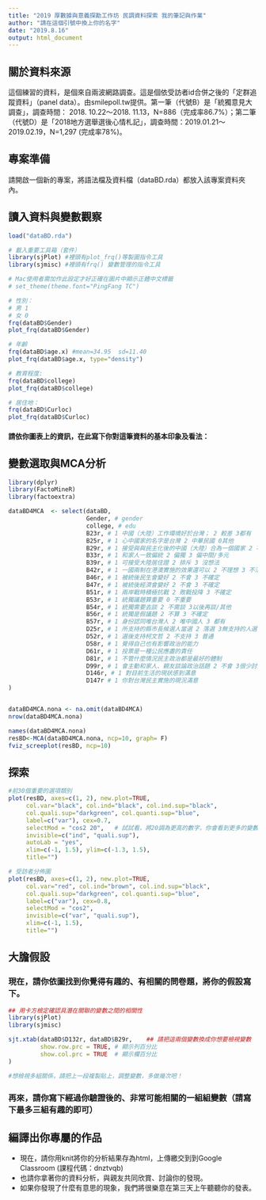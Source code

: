 ```yaml
---
title: "2019 厚數據與意義探勘工作坊 民調資料探索 我的筆記與作業"
author: "請在這個引號中換上你的名字"
date: "2019.8.16"
output: html_document
---
```


## 關於資料來源
這個練習的資料，是個來自兩波網路調查。這是個依受訪者id合併之後的「定群追蹤資料」（panel data）。由smilepoll.tw提供。第一筆（代號B）是「統獨意見大調查」，調查時間： 2018. 10.22～2018. 11.13，N=886（完成率86.7%）；第二筆（代號D）是「2018地方選舉選後心情札記」，調查時間：2019.01.21～2019.02.19，N=1,297 (完成率78%)。

## 專案準備
請開啟一個新的專案，將語法檔及資料檔（dataBD.rda）都放入該專案資料夾內。

## 讀入資料與變數觀察
```r

load("dataBD.rda") 

# 載入重要工具箱（套件）
library(sjPlot) #裡頭有plot_frq()等製圖指令工具
library(sjmisc) #裡頭有frq() 變數管理的指令工具

# Mac使用者需加作此設定才好正確在圖片中顯示正體中文標籤
# set_theme(theme.font="PingFang TC")  

# 性別：
# 男 1
# 女 0
frq(dataBD$Gender)
plot_frq(dataBD$Gender)

# 年齡
frq(dataBD$age.x) #mean=34.95  sd=11.40
plot_frq(dataBD$age.x, type="density")

# 教育程度: 
frq(dataBD$college)
plot_frq(dataBD$college)

# 居住地：
frq(dataBD$Curloc)
plot_frq(dataBD$Curloc)
```

#### 請依你圖表上的資訊，在此寫下你對這筆資料的基本印象及看法：



## 變數選取與MCA分析

```r
library(dplyr)
library(FactoMineR)
library(factoextra)

dataBD4MCA  <- select(dataBD, 
                      Gender, # gender
                      college, # edu 
                      B23r, # 1 中國（大陸）工作環境好於台灣； 2 較差 3都有
                      B25r, # 1 心中國家的名字是台灣 2 中華民國 0其他
                      B29r, # 1 接受與與民主化後的中國（大陸）合為一個國家 2 不接受 3 看狀況
                      B33r, # 1 和家人一致偏統 2 偏獨 3 偏中間/多元
                      B39r, # 1 可接受大陸居住證 2 排斥 3 沒想法
                      B42r, # 1 一國兩制在港澳實施的效果還可以 2 不理想 3 不清楚
                      B46r, # 1 被統後民生會變好 2 不會 3 不確定
                      B47r, # 1 被統後經濟會變好 2 不會 3 不確定
                      B51r, # 1 兩岸戰時積極抗戰 2 敗戰投降 3 不確定
                      B53r, # 1 統獨議題算重要 0 不重要
                      B54r, # 1 統獨需要去談 2 不需談 3以後再談/其他
                      B56r, # 1 統獨是假議題 2 不算 3 不確定
                      B57r, # 1 身份認同唯台灣人 2 唯中國人 3 都有
                      D25r, # 1 所支持的縣市長候選人當選 2 落選 3無支持的人選
                      D52r, # 1 選後支持柯文哲 2 不支持 3 普通
                      D58r, # 1 覺得自己也有影響政治的能力
                      D61r, # 1 投票是一種公民應盡的責任
                      D81r, # 1 不管什麼情況民主政治都是最好的體制
                      D99r, # 1 會主動和家人、親友談論政治話題 2 不會 3很少討論
                      D146r, # 1 對目前生活的現狀感到滿意
                      D147r # 1 你對台灣民主實施的現況滿意
)


dataBD4MCA.nona <- na.omit(dataBD4MCA)
nrow(dataBD4MCA.nona) 

names(dataBD4MCA.nona) 
resBD<-MCA(dataBD4MCA.nona, ncp=10, graph= F) 
fviz_screeplot(resBD, ncp=10) 

```

## 探索
```r
#前30個重要的選項類別
plot(resBD, axes=c(1, 2), new.plot=TRUE, 
     col.var="black", col.ind="black", col.ind.sup="black",
     col.quali.sup="darkgreen", col.quanti.sup="blue",
     label=c("var"), cex=0.7, 
     selectMod = "cos2 20",   # 試試看，將20調為更高的數字，你會看到更多的變數類別
     invisible=c("ind", "quali.sup"), 
     autoLab = "yes",
     xlim=c(-1, 1.5), ylim=c(-1.3, 1.5),
     title="") 

# 受訪者分佈圖
plot(resBD, axes=c(1, 2), new.plot=TRUE,
     col.var="red", col.ind="brown", col.ind.sup="black",
     col.quali.sup="darkgreen", col.quanti.sup="blue",
     label=c("var"), cex=0.8,
     selectMod = "cos2",
     invisible=c("var", "quali.sup"),
     xlim=c(-1, 1.5),
     title="")
```

## 大膽假設
### 現在，請你依圖找到你覺得有趣的、有相關的問卷題，將你的假設寫下。


```r
## 用卡方檢定確認具潛在關聯的變數之間的相關性  
library(sjPlot)
library(sjmisc)

sjt.xtab(dataBD$D132r, dataBD$B29r,    ## 請把這兩個變數換成你想要檢視變數
         show.row.prc = TRUE, # 顯示列百分比
         show.col.prc = TRUE  # 顯示欄百分比
)

#想檢視多組關係，請把上一段複製貼上，調整變數，多做幾次吧！

```

### 再來，請你寫下經過你驗證後的、非常可能相關的一組組變數（請寫下最多三組有趣的即可）



## 編譯出你專屬的作品
- 現在，請你用knit將你的分析結果存為html，上傳繳交到到Google Classroom (課程代碼：dnztvqb)
- 也請你拿著你的資料分析，與親友共同欣賞、討論你的發現。
- 如果你發現了什麼有意思的現象，我們將很樂意在第三天上午聽聽你的發表。

